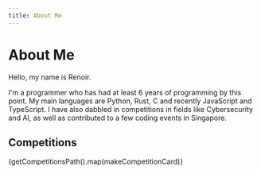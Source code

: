 ```yaml
---
title: About Me
---
```



# About Me

Hello, my name is Renoir.

I'm a programmer who has had at least 6 years of programming by this point. My main languages are Python, Rust, C and recently JavaScript and TypeScript. I have also dabbled in competitions in fields like Cybersecurity and AI, as well as contributed to a few coding events in Singapore.

## Competitions

{getCompetitionsPath().map(makeCompetitionCard)}
